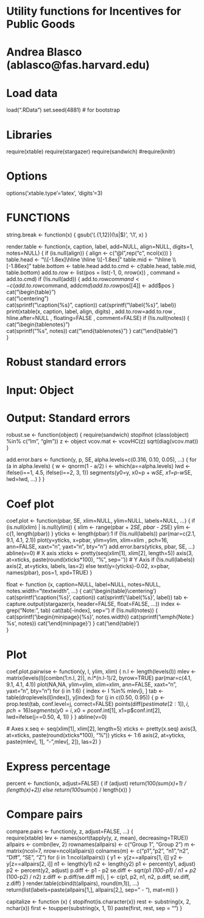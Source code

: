 ####################################################
#
#	Utility functions for Incentives for Public Goods
#	Andrea Blasco (ablasco@fas.harvard.edu)
#
####################################################

# Load data ###################################################
load(".RData")
set.seed(4881) # for bootstrap

# Libraries ###################################################
require(xtable)
require(stargazer)
require(sandwich)
#require(knitr)

# Options ###################################################
options('xtable.type'='latex', 'digits'=3)

# FUNCTIONS ###################################################
string.break <- function(x) {
  gsub('(.{1,12})(\\s|$)', '\\1\n', x)
}

render.table <- function(x, caption, label, add=NULL, align=NULL, digits=1, notes=NULL) {
  if (is.null(align)) {
    align <- c("@{}l",rep("c", ncol(x)))
  }
  table.head <- "\\\\[-1.8ex]\\hline \\hline \\\\[-1.8ex]\n"
  table.mid <- "\\hline \\\\[-1.86ex]\n"
  table.bottom <- table.head
  add.to.cmd <- c(table.head, table.mid, table.bottom)
  add.to.row <- list(pos = list(-1, 0, nrow(x))
                , command = add.to.cmd)
  if (!is.null(add)) {
    add.to.row$command  <- c(add.to.row$command, add$cmd)
    add.to.row$pos[[4]] <- add$pos
  }
  cat("\\begin{table}\n")         
  cat("\\centering\n")                  
  cat(sprintf("\\caption{%s}\n", caption))
  cat(sprintf("\\label{%s}\n", label))
  print(xtable(x, caption, label, align, digits)
      , add.to.row=add.to.row
      , hline.after=NULL
      , floating=FALSE
      , comment=FALSE)
  if (!is.null(notes)) {
    cat("\\begin{tablenotes}\n")                  
    cat(sprintf("%s\n", notes))
    cat("\\end{tablenotes}\n")
  }
  cat("\\end{table}\n")   
}               


# Robust standard errors
# Input: Object
# Output: Standard errors
robust.se <- function(object) {
  require(sandwich)
  stopifnot (class(object) %in% c("lm", "glm"))
  z <- object
  vcov.mat <- vcovHC(z)
  sqrt(diag(vcov.mat))
}


add.error.bars <- function(y, p, SE, alpha.levels=c(0.316, 0.10, 0.05), ...) {
    for (a in alpha.levels) {
      w <- qnorm(1 - a/2)
      i <- which(a==alpha.levels)
      lwd <- ifelse(i==1, 4.5, ifelse(i==2, 3, 1))
      segments(y0=y, x0=p + w*SE, x1=p-w*SE, lwd=lwd, ...)
    }
}

# Coef plot
coef.plot <- function(pbar, SE, xlim=NULL, ylim=NULL, labels=NULL, ...) {
  if (is.null(xlim) | is.null(ylim)) { 
    xlim <- range(pbar + 2*SE, pbar - 2*SE)
    ylim <- c(1, length(pbar))
  }
  yticks <- length(pbar):1
  if (!is.null(labels)) par(mar=c(2.1, 9.1, 4.1, 2.1))
  plot(y=yticks, x=pbar, ylim=ylim, xlim=xlim
    , pch=16, ann=FALSE, xaxt="n", yaxt="n", bty="n")
  add.error.bars(yticks, pbar, SE, ...)
  abline(v=0)
  # X axis 
  xticks <- pretty(seq(xlim[1], xlim[2], length=5))
  axis(3, at=xticks, paste(round(xticks*100), "%", sep=''))
  # Y Axis
  if (!is.null(labels)) axis(2, at=yticks, labels, las=2)
  else text(y=(yticks)-0.02, x=pbar, names(pbar), pos=1, xpd=TRUE)
}


float <- function (x, caption=NULL, label=NULL, notes=NULL, notes.width="\\textwidth", ...) {
  cat('\\begin{table}\n\\centering\n')  
  cat(sprintf('\\caption{%s}', caption))
  cat(sprintf('\\label{%s}', label))
  tab <- capture.output(stargazer(x, header=FALSE, float=FALSE, ...))
  index <- grep("Note:", tab)
  cat(tab[-index], sep='\n')
  if (!is.null(notes)) {
    cat(sprintf('\\begin{minipage}{%s}\n', notes.width))
    cat(sprintf('\\emph{Note:} %s\n', notes))
    cat('\\end{minipage}')
  }
  cat('\\end{table}\n')  
}


# Plot 
coef.plot.pairwise <- function(y, l, ylim, xlim) {
  n.l <- length(levels(l))
  mlev <- matrix(levels(l)[combn(1:n.l, 2)], n.l*(n.l-1)/2, byrow=TRUE)
  par(mar=c(4.1, 9.1, 4.1, 4.1))
  plot(NA,NA, ylim=ylim, xlim=xlim, ann=FALSE, xaxt="n", yaxt="n", bty="n")
  for (i in 1:6) {
    index <- l %in% mlev[i, ]
    tab <- table(droplevels(l[index]), y[index])
    for (j in c(0.50, 0.95)) { 
      p <- prop.test(tab, conf.level=j, correct=FALSE)
      points(diff(p$estimate[2:1]), i, pch=16)
      segments(y0=i, x0=p$conf.int[1], x1=p$conf.int[2], lwd=ifelse(j==0.50, 4, 1))
    }
  }
  abline(v=0)
  
  # Axes
  x.seq <- seq(xlim[1], xlim[2], length=5)
  xticks <- pretty(x.seq)
  axis(3, at=xticks, paste(round(xticks*100), "%"))
  yticks <- 1:6
  axis(2, at=yticks, paste(mlev[, 1], "-",mlev[, 2]), las=2)
}


# Express percentage
percent <- function(x, adjust=FALSE) {
  if (adjust) return(100*(sum(x)+1) / (length(x)+2))
  else return(100*sum(x) / length(x))
}

# Compare pairs
compare.pairs <- function(y, z, adjust=FALSE, ...) {  
  require(xtable)
  lev <- names(sort(tapply(y, z, mean), decreasing=TRUE))
  allpairs <- combn(lev, 2)
  rownames(allpairs) <- c("Group 1", "Group 2")
  m <- matrix(ncol=7, nrow=ncol(allpairs))
  colnames(m) <- c("p1","p2", "n1","n2", "Diff", "SE", "Z")
  for (i in 1:ncol(allpairs)) {
      y1 <- y[z==allpairs[1, i]]
      y2 <- y[z==allpairs[2, i]]
      n1 <- length(y1)
      n2 <- length(y2)
      p1 <- percent(y1, adjust)
      p2 <- percent(y2, adjust)
      p.diff <- p1 - p2
      se.diff <- sqrt(p1 *(100-p1) / n1 +  p2 *(100-p2) / n2)
      z.diff <- p.diff/se.diff
      m[i, ] <- c(p1, p2, n1, n2, p.diff, se.diff, z.diff)
  }
  render.table(cbind(t(allpairs), round(m,1)), ...)
  return(list(labels=paste(allpairs[1,], allpairs[2,], sep=" - "), mat=m))
}

capitalize <- function (x) {
    stopifnot(is.character(x))
    rest <- substring(x, 2, nchar(x))
    first <- toupper(substring(x, 1, 1))
    paste(first, rest, sep = "")
}
